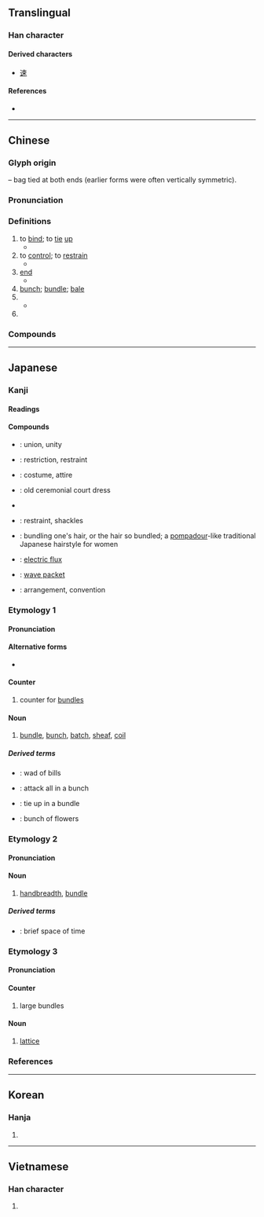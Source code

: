 {{character info/new}}
==Translingual==

===Han character===
{{Han char|rn=75|rad=木|as=03|sn=7|four=50906|canj=DL|ids=⿻木口}}

====Derived characters====
* [[速]]

====References====
* {{Han ref|kx=0512.120|dkj=14480|dj=0898.040|hdz=21158.030|uh=675F|ud=26463|bh=A7F4|bd=42996}}

----

==Chinese==
{{zh-forms}}

===Glyph origin===
{{Han etyl}}
{{liushu|i}} – bag tied at both ends (earlier forms were often vertically symmetric).

===Pronunciation===
{{zh-pron
|m=shù
|c=cuk1
|h=pfs=suk/sok
|mn=sok
|mc=y
|oc=y
|ma=
|cat=v,n,cl,pn
}}

===Definitions===
{{zh-hanzi}}

# to [[bind]]; to [[tie]] [[up]]
#* {{zh-x|束縛|to [[bind]]; to [[tie]] [[up]]}}
# to [[control]]; to [[restrain]]
#* {{zh-x|拘束|[[restraint]]; [[inhibited]]; [[constraint]]}}
# [[end]]
#* {{zh-x|結束|[[end]]}}
# [[bunch]]; [[bundle]]; [[bale]]
# {{zh-classifier|objects in [[bunch]]es or [[bundle]]s, such as [[bouquet]]s of flowers}}
#* {{zh-x|一 束 玫瑰|a [[bouquet]] of [[roses]]}}
# {{surname|lang=zh}}

===Compounds===
{{zh-der|保護管束|局束|光束|拴束|整束|束髮|束修|束手旁觀|束帛|束裝盜金|束芻|束腰|束身自修|束素|束杖理民|拘束|束手束腳|束手就擒|案兵束甲|束裝|拘拘束束|束手無措|束縛|束身|束身就縛|束緊|束手待斃|無束無拘|束胸|束髮封帛|束身修行|無拘無束|束之高閣|束手無策|檢束|束錦|束手|束脩|束帶頂冠|束縕請火|束手就縛|束馬懸車|束髮金冠|束阨|束薪|束線|束甲|收束|能束|裝束|粒米束薪|管束|結束|鈐束|結束語|縛束|約束|要束|羈束|筋不束骨|維管束|大束}}

{{zh-cat|Beginning|Intermediate}}

----

==Japanese==

===Kanji===
{{ja-kanji|grade=4|rs=木03}}

====Readings====
{{ja-readings
|goon=そく
|kanon=しょく
|kun=たば-, たば-ねる, つか-, つか-ねる
}}

====Compounds====
* {{ja-r|結束|けっそく}}: union, unity
* {{ja-r|拘束|こうそく}}: restriction, restraint
* {{ja-r|装束|しょうぞく}}: costume, attire
* {{ja-r|束帯|そくたい}}: old ceremonial court dress
* {{ja-r|束に立つ|そく に たつ}}
* {{ja-r|束縛|そくばく}}: restraint, shackles
* {{ja-r|束髪|そくはつ}}: bundling one's hair, or the hair so bundled; a [[pompadour]]-like traditional Japanese hairstyle for women
* {{ja-r|電束|でんそく}}: [[electric flux]]
* {{ja-r|波束|はそく}}: [[wave packet]]
* {{ja-r|約束|やくそく}}: arrangement, convention

===Etymology 1===
{{ja-kanjitab|たば|yomi=k}}

====Pronunciation====
{{ja-pron|yomi=k|たば|acc=1|acc_ref=DJR,NHK}}

====Alternative forms====
* {{ja-l|把}}

====Counter====
{{ja-pos|counter|たば}}

# counter for [[bundle]]s
#: {{ja-usex|それは一束十円の値段でした|それ は ひとたば じゅう えん の ねだん でした|They cost 10 yen a bundle}}

====Noun====
{{ja-noun|たば}}

# [[bundle]], [[bunch]], [[batch]], [[sheaf]], [[coil]]
#: {{ja-usex|彼は古い手紙を束にした|かれ は ふるい てがみ を たば に した|He bound old letters into a bundle}}

=====Derived terms=====
* {{ja-r|札束|さつたば}}: wad of bills
* {{ja-r|束になって掛かる|たば に なって かかる}}: attack all in a bunch
* {{ja-r|束ねる|たばねる}}: tie up in a bundle
* {{ja-r|花束|はなたば}}: bunch of flowers

===Etymology 2===
{{ja-kanjitab|つか|yomi=k}}

====Pronunciation====
{{ja-pron|yomi=k|つか|acc=2|dev=1|acc_ref=DJR,NHK}}

====Noun====
{{ja-noun|つか}}

# [[handbreadth]], [[bundle]]

=====Derived terms=====
* {{ja-r|束の間|つかのま}}: brief space of time

===Etymology 3===
{{ja-kanjitab|そく|yomi=o}}

====Pronunciation====
{{ja-pron|yomi=goon|そく|acc=1|acc_ref=DJR}}

====Counter====
{{ja-pos|そく|counter}}

# large bundles

====Noun====
{{ja-noun|そく}}

# {{lb|ja|mathematics|sort=そく}} [[lattice]]

===References===
<references/>

----

==Korean==

===Hanja===
{{ko-hanja|hangeul=속|eumhun=|rv=sok|mr=sok|y=sok}}

# {{defn|lang=ko|sort=木03}}

----

==Vietnamese==

===Han character===
{{vi-hantu|[[thút]], [[súc]], [[thót]], [[thúc]], [[thóc]]|rs=木03}}

# {{defn|lang=vi|sort=木03}}